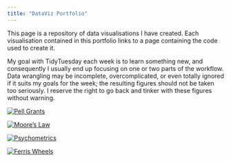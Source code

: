 ```yaml
---
title: "DataViz Portfolio"
---
```


This page is a repository of data visualisations I have created. Each visualisation contained in this portfolio links to a page containing the code used to create it.

My goal with TidyTuesday each week is to learn something new, and consequently I usually end up focusing on one or two parts of the workflow. Data wrangling may be incomplete, overcomplicated, or even totally ignored if it suits my goals for the week; the resulting figures should not be taken too seriously. I reserve the right to go back and tinker with these figures without warning.

::: {.column-screen-inset}

::: {layout="[[50,-0.5,50,-0.5,50], [50,-0.5,50,-0.5,50]]"}

[![Pell Grants](Out/2022-08-30.png)](2022-08-30.qmd)

[![Moore's Law](Out/2022-08-23.gif)](2022-08-23.qmd)

[![Psychometrics](Out/2022-08-16.png)](2022-08-16.qmd)

[![Ferris Wheels](Out/2022-08-09-final.jpg)](2022-08-09.qmd)

:::

:::